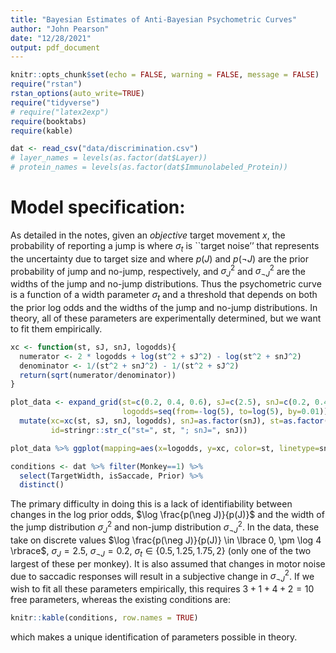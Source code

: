 ```yaml
---
title: "Bayesian Estimates of Anti-Bayesian Psychometric Curves"
author: "John Pearson"
date: "12/28/2021"
output: pdf_document
---
```


```r
knitr::opts_chunk$set(echo = FALSE, warning = FALSE, message = FALSE)
require("rstan")
rstan_options(auto_write=TRUE)
require("tidyverse")
# require("latex2exp")
require(booktabs)
require(kable)
```

```r
dat <- read_csv("data/discrimination.csv")
# layer_names = levels(as.factor(dat$Layer))
# protein_names = levels(as.factor(dat$Immunolabeled_Protein))
```
# Model specification:
As detailed in the notes, given an _objective_ target movement $x$, the probability of reporting a jump is 
\begin{equation}
D(x) = \int_{|\tilde{x}| > \tilde{x}_c} p(\tilde{x}|x)\, dx  
    = \Phi\left(-\frac{\tilde{x}_c + x}{\sigma_t} \right) + 1 - \Phi\left(\frac{\tilde{x}_c - x}{\sigma_t} \right) \label{norm_cdf_D} 
\end{equation}
where $\sigma_t$ is ``target noise'' that represents the uncertainty due to target size and 
\begin{equation}
\tilde{x}_c^2 \equiv \frac{2 \log \frac{p(\neg J)}{p(J)} + \log \frac{\sigma_t^2 + \sigma_J^2}{\sigma_t^2 + \sigma_{\neg J}^2}}{\frac{1}{\sigma_t^2 + \sigma_{\neg J}^2} - \frac{1}{\sigma_t^2 + \sigma_J^2}}, 
\end{equation}
where $p(J)$ and $p(\neg J)$ are the prior probability of jump and no-jump, respectively, and $\sigma^2_J$ and $\sigma^2_{\neg J}$ are the widths of the jump and no-jump distributions.
<!-- For modeling the data, we take $\sigma^2_{\neg J} = 0$, so that this simplifies to -->
<!-- \begin{equation} -->
<!-- \frac{\tilde{x}_c^2}{\sigma_t^2} \equiv \left[2 \log \frac{p(\neg J)}{p(J)} + \log \left(1 +  \frac{\sigma_J^2}{\sigma_t^2}\right) \right]\left(1 + \left(\frac{\sigma^2_J}{\sigma^2_t} \right)^{-1} \right), \label{x_critical} -->
<!-- \end{equation} -->
Thus the psychometric curve is a function of a width parameter $\sigma_t$ and a threshold that depends on both the prior log odds and the widths of the jump and no-jump distributions. In theory, all of these parameters are experimentally determined, but we want to fit them empirically. 

```r
xc <- function(st, sJ, snJ, logodds){
  numerator <- 2 * logodds + log(st^2 + sJ^2) - log(st^2 + snJ^2)
  denominator <- 1/(st^2 + snJ^2) - 1/(st^2 + sJ^2)
  return(sqrt(numerator/denominator))
}

plot_data <- expand_grid(st=c(0.2, 0.4, 0.6), sJ=c(2.5), snJ=c(0.2, 0.4),
                         logodds=seq(from=-log(5), to=log(5), by=0.01)) %>%
  mutate(xc=xc(st, sJ, snJ, logodds), snJ=as.factor(snJ), st=as.factor(st),
         id=stringr::str_c("st=", st, "; snJ=", snJ))

plot_data %>% ggplot(mapping=aes(x=logodds, y=xc, color=st, linetype=snJ)) + geom_path()
```

```r
conditions <- dat %>% filter(Monkey==1) %>%
  select(TargetWidth, isSaccade, Prior) %>%
  distinct()
```

The primary difficulty in doing this is a lack of identifiability between changes in the log prior odds, $\log \frac{p(\neg J)}{p(J)}$ and the width of the jump distribution $\sigma^2_J$ and non-jump distribution $\sigma^2_{\neg J}$. In the data, these take on discrete values $\log \frac{p(\neg J)}{p(J)} \in \lbrace 0, \pm \log 4 \rbrace$, $\sigma_J = 2.5$, $\sigma_{\neg J} = 0.2$, $\sigma_t \in \lbrace 0.5, 1.25, 1.75, 2 \rbrace$ (only one of the two largest of these per monkey). It is also assumed that changes in motor noise due to saccadic responses will result in a subjective change in $\sigma^2_{\neg J}$. If we wish to fit all these parameters empirically, this requires $3 + 1 + 4 + 2 = 10$ free parameters, whereas the existing conditions are:
```r
knitr::kable(conditions, row.names = TRUE)
```
which makes a unique identification of parameters possible in theory.


